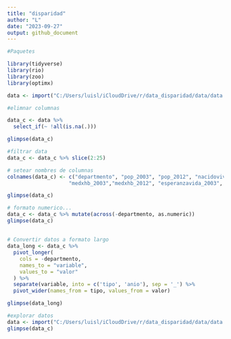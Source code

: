 ```yaml
---
title: "disparidad"
author: "L"
date: "2023-09-27"
output: github_document
---
```



```r
#Paquetes

library(tidyverse)
library(rio)
library(zoo)
library(optimx)

data <- import("C:/Users/luisl/iCloudDrive/r/data_disparidad/data/data.xlsx") 


```


```r
#elimnar columnas

data_c <- data %>%
  select_if(~ !all(is.na(.)))

glimpse(data_c)

```


```r
#filtrar data
data_c <- data_c %>% slice(2:25)

```

```r

# setear nombres de columnas
colnames(data_c) <- c("departmento", "pop_2003", "pop_2012", "nacidovivo_2003", "nacidovivo_2012", "ingresopc_2003", "ingresopc_2012", "mortinf_2003", "mortinf_2012",                     "mortniñez_2003", "mortniñez_2012", "incidtb_2003", "incidtb_2012",
                    "medxhb_2003","medxhb_2012", "esperanzavida_2003", "esperanzavida2012")

glimpse(data_c)

```


```r
# formato numerico...
data_c <- data_c %>% mutate(across(-departmento, as.numeric))
glimpse(data_c)
```
## 

```r
# Convertir datos a formato largo
data_long <- data_c %>%  
  pivot_longer(
    cols = -departmento, 
    names_to = "variable", 
    values_to = "valor"
  ) %>% 
  separate(variable, into = c('tipo', 'anio'), sep = '_') %>% 
  pivot_wider(names_from = tipo, values_from = valor)

glimpse(data_long)

```


```r
#explorar datos
data <- import("C:/Users/luisl/iCloudDrive/r/data_disparidad/data/data.xlsx")
glimpse(data_c)
```
